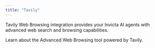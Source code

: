 ```yaml
---
title: "Tavily"
---
```


Tavily Web Browsing integration provides your Invicta AI agents with advanced web search and browsing capabilities.

<CardGroup cols={2}>
  <Card
    title="Tavily Tools"
    icon="globe"
    href="/tools/data-&-web-tools#tavily-search"
  >
    Learn about the Advanced Web Browsing tool powered by Tavily.
  </Card>
</CardGroup>
